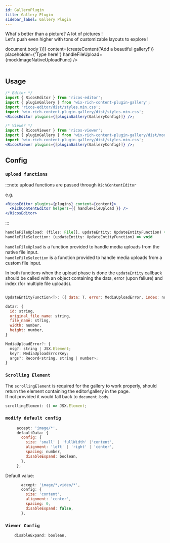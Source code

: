 ```yaml
---
id: GalleryPlugin
title: Gallery Plugin
sidebar_label: Gallery Plugin
---
```



What's better than a picture? A lot of pictures ! <br />
Let's push even higher with tons of customizable layouts to explore !

<div className="card">
  <RicosEditorWithHelpers
    plugins={[pluginGallery({ scrollingElement: () => document.body })]}
    content={createContent('Add a beautiful gallery!')}
    placeholder={'Type here!'}
    handleFileUpload={mockImageNativeUploadFunc}
  />
</div>
<br />

## Usage

```jsx
/* Editor */
import { RicosEditor } from 'ricos-editor';
import { pluginGallery } from 'wix-rich-content-plugin-gallery';
import 'ricos-editor/dist/styles.min.css';
import 'wix-rich-content-plugin-gallery/dist/styles.min.css';
<RicosEditor plugins={[pluginGallery(GalleryConfig)]} />;

/* Viewer */
import { RicosViewer } from 'ricos-viewer';
import { pluginGallery } from 'wix-rich-content-plugin-gallery/dist/module.viewer';
import 'wix-rich-content-plugin-gallery/dist/styles.min.css';
<RicosViewer plugins={[pluginGallery(GalleryConfig)]} />;
```

## Config

### `upload functions`

:::note
upload functions are passed through `RichContentEditor`

e.g.

```jsx
<RicosEditor plugins={plugins} content={content}>
  <RichContentEditor helpers={{ handleFileUpload }} />
</RicosEditor>
```

:::

```jsx
handleFileUpload: (files: File[], updateEntity: UpdateEntityFunction) => void
handleFileSelection: (updateEntity: UpdateEntityFunction) => void
```

`handleFileUpload` is a function provided to handle media uploads from the native file input. <br />
`handleFileSelection` is a function provided to handle media uploads from a custom file input.

In both functions when the upload phase is done the `updateEntity` callback should be called with an object containing the data, error (upon faliure) and index (for multiple file uploads).

```jsx

UpdateEntityFunction<T>: ({ data: T, error: MediaUploadError, index: number }) => void

data?: {
  id: string,
  original_file_name: string,
  file_name: string,
  width: number,
  height: number,
}

MediaUploadError?: {
  msg?: string | JSX.Element;
  key?: MediaUploadErrorKey;
  args?: Record<string, string | number>;
}
```

### `Scrolling Element`

The `scrollingElement` is required for the gallery to work properly, should return the element containing the editor\gallery in the page. <br />
If not provided it would fall back to `document.body`.

```jsx
scrollingElement: () => JSX.Element;
```

### `modify default config`

```jsx
     accept: 'image/*',
     defaultData: {
       config: {
         size: 'small' | 'fullWidth' |'content',
         alignment: 'left' | 'right' | 'center',
         spacing: number,
         disableExpand: boolean,
       },
     },
```

Default value:

```jsx
       accept: 'image/*,video/*',
       config: {
         size: 'content',
         alignment: 'center',
         spacing: 0,
         disableExpand: false,
       },
```

### `Viewer Config`

```jsx
    disableExpand: boolean,
```

<br />

